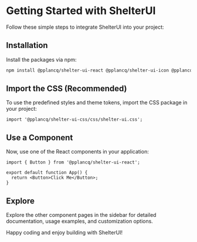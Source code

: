 
<Meta title="Getting Started" />

# Getting Started with ShelterUI

Follow these simple steps to integrate ShelterUI into your project:

## Installation

Install the packages via npm:

```bash
npm install @pplancq/shelter-ui-react @pplancq/shelter-ui-icon @pplancq/shelter-ui-css
```

## Import the CSS (Recommended)

To use the predefined styles and theme tokens, import the CSS package in your project:

```tsx
import '@pplancq/shelter-ui-css/css/shelter-ui.css';
```

## Use a Component

Now, use one of the React components in your application:

```tsx
import { Button } from '@pplancq/shelter-ui-react';

export default function App() {
  return <Button>Click Me</Button>;
}
```

## Explore

Explore the other component pages in the sidebar for detailed documentation, usage examples, and customization options.

Happy coding and enjoy building with ShelterUI!
